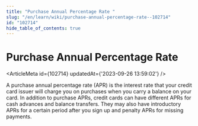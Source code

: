 ```yaml
---
title: "Purchase Annual Percentage Rate "
slug: "/en/learn/wiki/purchase-annual-percentage-rate--102714"
id: "102714"
hide_table_of_contents: true
---
```



# Purchase Annual Percentage Rate 

<ArticleMeta id={102714} updatedAt={'2023-09-26 13:59:02'} />
<div className='border-solid border-b border-t-0 my-4 border-[var(--ifm-color-gray-300)]' />

A purchase annual percentage rate (APR) is the interest rate that your credit card issuer will charge you on purchases when you carry a balance on your card. In addition to purchase APRs, credit cards can have different APRs for cash advances and balance transfers. They may also have introductory APRs for a certain period after you sign up and penalty APRs for missing payments.
